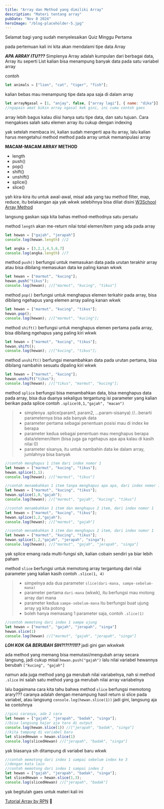 ---
title: "Array dan Method yang dimiliki Array"
description: "Materi tentang array"
pubDate: "Nov 8 2024"
heroImage: "/blog-placeholder-5.jpg"
---

Selamat bagi yang sudah menyelesaikan Quiz Minggu Pertama

pada pertemuan kali ini kita akan mendalami tipe data Array

***APA ARRAY ITU???***
Simplenya Array adalah kumpulan dari berbagai data, Array itu seperti List
kalian bisa menampung banyak data pada satu variabel array

contoh
```js
let animals = ["lion", "cat", "tiger", "fish"];
```
kalian bebas mau menampung tipe data apa saja di dalam array
```js
let arrayNgasal = [1, "anjay", false, ["array lagi"], { name: "dika"}];
//ngapain amat bikin array ngasal kek gini, ini cuma contoh gaes
```
array lebih bagus kalau diisi hanya satu tipe data, dan satu tujuan.
Cara mengakses salah satu elemen array itu cukup dengan indexing


<Container>
    <ArrayDemo client:load />
</Container>

yak setelah membaca ini, kalian sudah mengerti apa itu array, lalu kalian harus mengetahui method method pada array untuk memanipulasi array

**MACAM-MACAM ARRAY METHOD**
- length
- push()
- pop()
- shift()
- unshift()
- splice()
- slice()

yah kira-kira itu untuk awal-awal, misal ada yang tau method filter, map, reduce, itu belakangan aja yak wkwk
selebihnya bisa diliat disini
[W3School Array Method](https://www.w3schools.com/js/js_array_methods.asp)

langsung gaskan saja kita bahas method-methodnya satu persatu

method `length` akan me-return nilai total elemen/item yang ada pada array
```js
let hewan = ["gajah", "jerapah"]
console.log(hewan.length) //2

let angka = [3,2,1,4,5,6,7]
console.log(angka.length) //7
```

method `push()` berfungsi untuk memasukan data pada urutan terakhir array atau bisa dibilang memasukan data ke paling kanan wkwk
```js
let hewan = ["marmut", "kucing"];
hewan.push("tikus");
console.log(hewan); //["marmut", "kucing", "tikus"]
```

method `pop()` berfungsi untuk menghapus elemen terkahir pada array, bisa dibilang ngehapus yang elemen array paling kanan wkwk
```js
let hewan = ["marmut", "kucing", "tikus"];
hewan.pop();
console.log(hewan); //["marmut", "kucing"];
```

method `shift()` berfungsi untuk menghapus elemen pertama pada array, bisa dibilang ngehapus yang paling kiri wkwk
```js
let hewan = ["marmut", "kucing", "tikus"];
hewan.shift();
console.log(hewan); //["kucing", "tikus"];
```

method `unshift()` berfungsi menambahkan data pada urutan pertama, bisa dibilang nambahin sesuatu dipaling kiri wkwk
```js
let hewan = ["marmut", "kucing"];
hewan.unshift("tikus");
console.log(hewan); //["tikus", "marmut", "kucing"];
```

method `splice` berfungsi bisa menambahkan data, bisa menghapus data pada array, bisa dua duanya sekaligus tergantung isi parameter yang kalian berikan pada splice
contoh `.splice(0,1,"gajah", "macan")` 
> - simplenya .splice(param1, param2, ...param-sisanya) //...berarti parameternya bisa ada banyak data
> - parameter pertama sebagai penentuan posisi mau di index ke berapa
> - parameter kedua sebagai penentuan mau menghapus berapa data/elemen/item (bisa juga ga ngehapus apa apa kalau di kasih nilai 0)
> - parameter sisanya, itu untuk nambahin data ke dalam array, jumlahnya bisa banyak

```js
//contoh menghapus 1 item dari index nomor 1
let hewan = ["marmut", "kucing", "tikus"];
hewan.splice(1,1);
console.log(hewan); //["marmut", "tikus"]
```
```js
//contoh menambahkan 1 item tanpa menghapus apa apa, dari index nomor 1
let hewan = ["marmut", "kucing", "tikus"];
hewan.splice(1,0,"gajah");
console.log(hewan); //["marmut", "gajah", "kucing", "tikus"]
```
```js
//contoh menambahkan 1 item dan menghapus 2 item, dari index nomor 1
let hewan = ["marmut", "kucing", "tikus"];
hewan.splice(1,2,"gajah");
console.log(hewan); //["marmut", "gajah"]
```
```js
//contoh menambahkan 3 item dan menghapus 2 item, dari index nomor 1
let hewan = ["marmut", "kucing", "tikus"];
hewan.splice(1,2,"gajah", "jerapah", "singa");
console.log(hewan); //["marmut", "gajah", "jerapah", "singa"]
```

yak splice emang rada multi-fungsi sih, kalian cobain sendiri ya biar lebih paham

method `slice` berfungsi untuk memotong array tergantung dari nilai parameter yang kalian kasih
contoh `.slice(1, 4)`
> - simpelnya ada dua parameter `slice(dari-mana, sampe-sebelum-mana)` 
> - parameter pertama `dari-mana` (wkwk), itu berfungsi mau motong array dari mana
> - parameter kedua `sampe-sebelum-mana` itu berfungsi buat ujung array yg kita potong
> - boleh hanya memasang 1 parameter saja, contoh `.slice(1)`

```js
//contoh memotong dari index 1 sampe ujung
let hewan = ["marmut", "gajah", "jerapah", "singa"]
hewan.slice(1)
console.log(hewan) //["marmut", "gajah", "jerapah", "singa"]
```
***LOH KOK GA BERUBAH SIH?!?!?!11!?***
jadi gini gan wkwkwk

ada method yang memang bisa memutasi/mengubah array secara langsung, jadi cukup
misal `hewan.push("gajah")` lalu nilai variabel hewannya berubah `["kucing", "gajah"]`

namun ada juga method yang ga merubah nilai variabelnya, nah si method `.slice` ini salah satu method yang ga merubah nilai array variabelnya

lalu bagaimana cara kita tahu bahwa method `slice` berfungsi memotong arary???
caranya adalah dengan menampung hasil return si slice pada variabel, atau langsung
`console.log(hewan.slice(1))`
jadi gini, langsung aja ke contohnya

```js
//gini caranya, ada 2 cara
let hewan = ["gajah", "jerapah", "badak", "singa"];
//bisa langsung hajar aja taro di output
console.log(hewan.slice(1)) //["jerapah", "badak", "singa"]
//kita tampung di variabel baru
let slicedHewan = hewan.slice(1)
console.log(slicedHewan) //["jerapah", "badak", "singa"]
```
yak biasanya sih ditampung di variabel baru wkwk

```js
//contoh memotong dari index 1 sampai sebelum index ke 3
//dengan kata lain
//contoh memotong dari index 1 sampai index 2
let hewan = ["gajah", "jerapah", "badak", "singa"];
let slicedHewan = hewan.slice(1,3);
console.log(slicedHewan) //["jerapah", "badak"]
```

yak begitulah gaes untuk materi kali ini

[Tutorial Array by RPN](https://youtu.be/fQulHC3Ujdo) 🗿